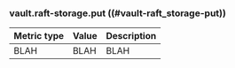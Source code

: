 ### vault.raft-storage.put ((#vault-raft_storage-put))

Metric type | Value | Description
----------- | ----- | -----------
BLAH     | BLAH    | BLAH